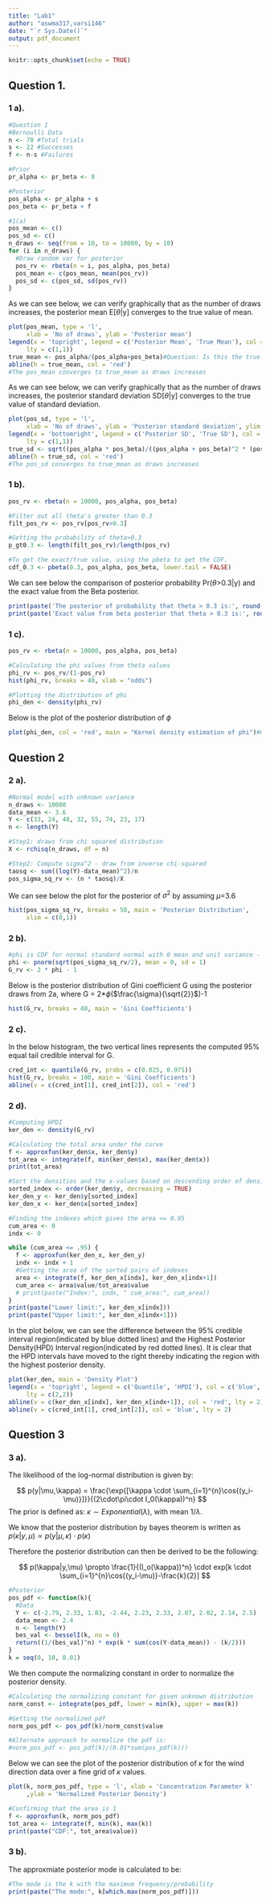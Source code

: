 ```yaml
---
title: "Lab1"
author: "aswma317,varsi146"
date: "`r Sys.Date()`"
output: pdf_document
---
```


```r
knitr::opts_chunk$set(echo = TRUE)
```


## Question 1.

### 1 a).

```r
#Question 1
#Bernoulli Data
n <- 70 #Total trials
s <- 22 #Successes
f <- n-s #Failures

#Prior
pr_alpha <- pr_beta <- 8

#Posterior
pos_alpha <- pr_alpha + s
pos_beta <- pr_beta + f
```
```r
#1(a)
pos_mean <- c()
pos_sd <- c()
n_draws <- seq(from = 10, to = 10000, by = 10)
for (i in n_draws) {
  #Draw random var for posterior
  pos_rv <- rbeta(n = i, pos_alpha, pos_beta)
  pos_mean <- c(pos_mean, mean(pos_rv))
  pos_sd <- c(pos_sd, sd(pos_rv))
}
```

As we can see below, we can verify graphically that as the number of draws increases, the posterior mean E[$\theta$|y] converges to the true value of mean.

```r
plot(pos_mean, type = 'l',
     xlab = 'No of draws', ylab = 'Posterior mean')
legend(x = 'topright', legend = c('Posterior Mean', 'True Mean'), col = c('black', 'red'), 
     lty = c(1,1))
true_mean <- pos_alpha/(pos_alpha+pos_beta)#Question: Is this the true value?
abline(h = true_mean, col = 'red')
#The pos_mean converges to true_mean as draws increases
```

As we can see below, we can verify graphically that as the number of draws increases, the posterior standard deviation SD[$\theta$|y] converges to the true value of standard deviation.

```r
plot(pos_sd, type = 'l',
     xlab = 'No of draws', ylab = 'Posterior standard deviation', ylim = c(0.045, 0.06))
legend(x = 'bottomright', legend = c('Posterior SD', 'True SD'), col = c('black', 'red'), 
     lty = c(1,1))
true_sd <- sqrt((pos_alpha * pos_beta)/((pos_alpha + pos_beta)^2 * (pos_alpha + pos_beta + 1)))
abline(h = true_sd, col = 'red')
#The pos_sd converges to true_mean as draws increases
```

### 1 b).
```r
pos_rv <- rbeta(n = 10000, pos_alpha, pos_beta)

#Filter out all theta's greater than 0.3
filt_pos_rv <- pos_rv[pos_rv>0.3]

#Getting the probability of theta>0.3
p_gt0.3 <- length(filt_pos_rv)/length(pos_rv)

#To get the exact/true value, using the pbeta to get the CDF.
cdf_0.3 <- pbeta(0.3, pos_alpha, pos_beta, lower.tail = FALSE)
```

We can see below the comparison of posterior probability Pr($\theta$>0.3|y) and the exact value from the Beta posterior. 
```r
print(paste('The posterior of probability that theta > 0.3 is:', round(p_gt0.3,2)))
print(paste('Exact value from beta posterior that theta > 0.3 is:', round(cdf_0.3,2)))
```

### 1 c).
```r
pos_rv <- rbeta(n = 10000, pos_alpha, pos_beta)

#Calculating the phi values from theta values
phi_rv <- pos_rv/(1-pos_rv)
hist(phi_rv, breaks = 40, xlab = "odds")

#Plotting the distribution of phi
phi_den <- density(phi_rv)
```
Below is the plot of the posterior distribution of $\phi$

```r
plot(phi_den, col = 'red', main = "Kernel density estimation of phi")#Question: Is this what is expected?
```

## Question 2

### 2 a).
```r
#Normal model with unknown variance
n_draws <- 10000
data_mean <- 3.6
Y <- c(33, 24, 48, 32, 55, 74, 23, 17)
n <- length(Y)

#Step1: draws from chi squared distribution
X <- rchisq(n_draws, df = n)

#Step2: Compute sigma^2 - draw from inverse chi-squared
taosq <- sum((log(Y)-data_mean)^2)/n
pos_sigma_sq_rv <- (n * taosq)/X
```

We can see below the plot for the posterior of $\sigma^2$ by assuming $\mu$=3.6

```r
hist(pos_sigma_sq_rv, breaks = 50, main = 'Posterior Distribution', 
     xlim = c(0,1))
```

### 2 b).
```r
#phi is CDF for normal standard normal with 0 mean and unit variance - hence pnorm
phi <- pnorm(sqrt(pos_sigma_sq_rv/2), mean = 0, sd = 1)
G_rv <- 2 * phi - 1

```

Below is the posterior distribution of Gini coefficient G using the posterior draws from 2a, where G = 2*$\phi$($\frac{\sigma}{\sqrt{2}}$)-1

```r
hist(G_rv, breaks = 40, main = 'Gini Coefficients')
```

### 2 c).

In the below histogram, the two vertical lines represents the computed 95% equal tail credible interval for G. 
```r
cred_int <- quantile(G_rv, probs = c(0.025, 0.975))
hist(G_rv, breaks = 100, main = 'Gini Coefficients')
abline(v = c(cred_int[1], cred_int[2]), col = 'red')
```

### 2 d).
```r
#Computing HPDI
ker_den <- density(G_rv)

#Calculating the total area under the curve
f <- approxfun(ker_den$x, ker_den$y)
tot_area <- integrate(f, min(ker_den$x), max(ker_den$x))
print(tot_area)

#Sort the densities and the x-values based on descending order of density values
sorted_index <- order(ker_den$y, decreasing = TRUE)
ker_den_y <- ker_den$y[sorted_index]
ker_den_x <- ker_den$x[sorted_index]

#Finding the indexes which gives the area <= 0.95
cum_area <- 0
indx <- 0

while (cum_area <= .95) {
  f <- approxfun(ker_den_x, ker_den_y)
  indx <- indx + 1
  #Getting the area of the sorted pairs of indexes
  area <- integrate(f, ker_den_x[indx], ker_den_x[indx+1])
  cum_area <- area$value/tot_area$value
  # print(paste("Index:", indx, " cum_area:", cum_area))
}
print(paste("Lower limit:", ker_den_x[indx]))
print(paste("Upper limit:", ker_den_x[indx+1]))
```

In the plot below, we can see the difference between the 95% credible interval region(indicated by blue dotted lines) and the Highest Posterior Density(HPD) Interval region(indicated by red dotted lines). It is clear that the HPD intervals have moved to the right thereby indicating the region with the highest posterior density. 

```r
plot(ker_den, main = 'Density Plot')
legend(x = 'topright', legend = c('Quantile', 'HPDI'), col = c('blue', 'red'), 
     lty = c(2,2))
abline(v = c(ker_den_x[indx], ker_den_x[indx+1]), col = 'red', lty = 2)
abline(v = c(cred_int[1], cred_int[2]), col = 'blue', lty = 2)
```

## Question 3

### 3 a).

The likelihood of the log-normal distribution is given by:

$$
p(y|\mu,\kappa) = \frac{\exp{[\kappa \cdot \sum_{i=1}^{n}\cos{(y_i-\mu)}]}}{(2\cdot\pi\cdot I_0(\kappa))^n}
$$
The prior is defined as: $\kappa \sim Exponential(\lambda)$, with mean $1/\lambda$. 

We know that the posterior distribution by bayes theorem is written as $p(\kappa|y,\mu) \propto p(y|\mu,\kappa) \cdot p(\kappa)$

Therefore the posterior distribution can then be derived to be the following:

$$
p(\kappa|y,\mu) \propto \frac{1}{(I_o(\kappa))^n} \cdot exp[k \cdot \sum_{i=1}^{n}\cos{(y_i-\mu)}-\frac{k}{2}]
$$

```r
#Posterior
pos_pdf <- function(k){
  #Data
  Y <- c(-2.79, 2.33, 1.83, -2.44, 2.23, 2.33, 2.07, 2.02, 2.14, 2.5)
  data_mean <- 2.4
  n <- length(Y)
  bes_val <- besselI(k, nu = 0)
  return((1/(bes_val)^n) * exp(k * sum(cos(Y-data_mean)) - (k/2)))
}
k = seq(0, 10, 0.01)
```

We then compute the normalizing constant in order to normalize the posterior density.

```r
#Calculating the normalizing constant for given unknown distribution
norm_const <- integrate(pos_pdf, lower = min(k), upper = max(k))

#Getting the normalized pdf
norm_pos_pdf <- pos_pdf(k)/norm_const$value

#Alternate approach to normalize the pdf is:
#norm_pos_pdf <- pos_pdf(k)/(0.01*sum(pos_pdf(k)))

```

Below we can see the plot of the posterior distribution of $\kappa$ for the wind direction data over a fine grid of $\kappa$ values.

```r
plot(k, norm_pos_pdf, type = 'l', xlab = 'Concentration Parameter k'
     ,ylab = 'Normalized Posterior Density')

#Confirming that the area is 1   
f <- approxfun(k, norm_pos_pdf)
tot_area <- integrate(f, min(k), max(k))
print(paste("CDF:", tot_area$value))
```

### 3 b).

The approxmiate posterior mode is calculated to be:

```r
#The mode is the k with the maximum frequency/probability
print(paste("The mode:", k[which.max(norm_pos_pdf)]))
```
